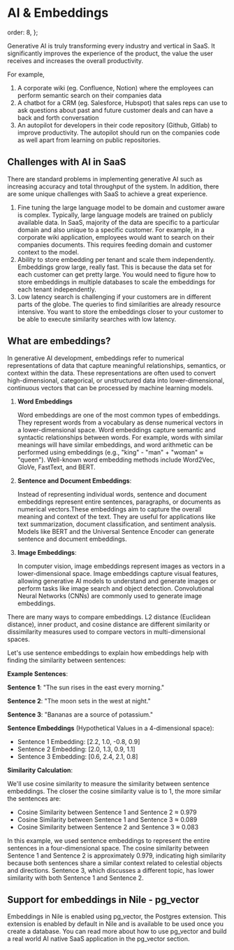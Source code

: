 # AI & Embeddings

  order: 8,
};

Generative AI is truly transforming every industry and vertical in SaaS. It significantly improves the experience of the product, the value the user receives and increases the overall productivity.

For example,

1. A corporate wiki (eg. Confluence, Notion) where the employees can perform semantic search on their companies data
2. A chatbot for a CRM (eg. Salesforce, Hubspot) that sales reps can use to ask questions about past and future customer deals and can have a back and forth conversation
3. An autopilot for developers in their code repository (Github, Gitlab) to improve productivity. The autopilot should run on the companies code as well apart from learning on public repositories.

## Challenges with AI in SaaS

There are standard problems in implementing generative AI such as increasing accuracy and total throughput of the system. In addition, there are some unique challenges with SaaS to achieve a great experience.

1. Fine tuning the large language model to be domain and customer aware is complex. Typically, large language models are trained on publicly available data. In SaaS, majority of the data are specific to a particular domain and also unique to a specific customer. For example, in a corporate wiki application, employees would want to search on their companies documents. This requires feeding domain and customer context to the model.
2. Ability to store embedding per tenant and scale them independently. Embeddings grow large, really fast. This is because the data set for each customer can get pretty large. You would need to figure how to store embeddings in multiple databases to scale the embeddings for each tenant independently. 
3. Low latency search is challenging if your customers are in different parts of the globe. The queries to find similarities are already resource intensive. You want to store the embeddings closer to your customer to be able to execute similarity searches with low latency.

## What are embeddings?

In generative AI development, embeddings refer to numerical representations of data that capture meaningful relationships, semantics, or context within the data. These representations are often used to convert high-dimensional, categorical, or unstructured data into lower-dimensional, continuous vectors that can be processed by machine learning models.

1. **Word Embeddings**
    
    Word embeddings are one of the most common types of embeddings. They represent words from a vocabulary as dense numerical vectors in a lower-dimensional space. Word embeddings capture semantic and syntactic relationships between words. For example, words with similar meanings will have similar embeddings, and word arithmetic can be performed using embeddings (e.g., "king" - "man" + "woman" ≈ "queen"). Well-known word embedding methods include Word2Vec, GloVe, FastText, and BERT.
    
2. **Sentence and Document Embeddings**:
    
    Instead of representing individual words, sentence and document embeddings represent entire sentences, paragraphs, or documents as numerical vectors.These embeddings aim to capture the overall meaning and context of the text. They are useful for applications like text summarization, document classification, and sentiment analysis. Models like BERT and the Universal Sentence Encoder can generate sentence and document embeddings.
    
3. **Image Embeddings**:
    
    In computer vision, image embeddings represent images as vectors in a lower-dimensional space. Image embeddings capture visual features, allowing generative AI models to understand and generate images or perform tasks like image search and object detection. Convolutional Neural Networks (CNNs) are commonly used to generate image embeddings.
    

There are many ways to compare embeddings. L2 distance (Euclidean distance), inner product, and cosine distance are different similarity or dissimilarity measures used to compare vectors in multi-dimensional spaces.

Let's use sentence embeddings to explain how embeddings help with finding the similarity between sentences:

**Example Sentences**:

**Sentence 1**: "The sun rises in the east every morning."

**Sentence 2**: "The moon sets in the west at night."

**Sentence 3**: "Bananas are a source of potassium."

**Sentence Embeddings** (Hypothetical Values in a 4-dimensional space):

- Sentence 1 Embedding: [2.2, 1.0, -0.8, 0.9]
- Sentence 2 Embedding: [2.0, 1.3, 0.9, 1.1]
- Sentence 3 Embedding: [0.6, 2.4, 2.1, 0.8]

**Similarity Calculation**:

We'll use cosine similarity to measure the similarity between sentence embeddings. The closer the cosine similarity value is to 1, the more similar the sentences are:

- Cosine Similarity between Sentence 1 and Sentence 2 ≈ 0.979
- Cosine Similarity between Sentence 1 and Sentence 3 ≈ 0.089
- Cosine Similarity between Sentence 2 and Sentence 3 ≈ 0.083

In this example, we used sentence embeddings to represent the entire sentences in a four-dimensional space. The cosine similarity between Sentence 1 and Sentence 2 is approximately 0.979, indicating high similarity because both sentences share a similar context related to celestial objects and directions. Sentence 3, which discusses a different topic, has lower similarity with both Sentence 1 and Sentence 2.

## Support for embeddings in Nile - pg_vector

Embeddings in Nile is enabled using pg_vector, the Postgres extension. This extension is enabled by default in Nile and is available to be used once you create a database. You can read more about how to use pg_vector and build a real world AI native SaaS application in the pg_vector section.

